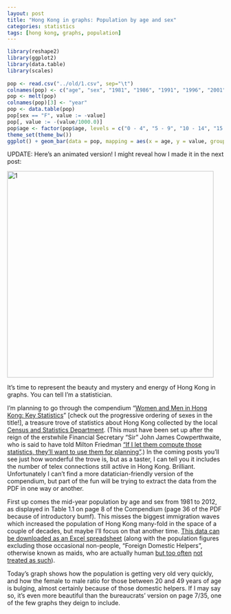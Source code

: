 ```yaml
---
layout: post
title: "Hong Kong in graphs: Population by age and sex"
categories: statistics
tags: [hong kong, graphs, population]
---
```


```r
library(reshape2)
library(ggplot2)
library(data.table)
library(scales)
 
pop <- read.csv("../old/1.csv", sep="\t")
colnames(pop) <- c("age", "sex", "1981", "1986", "1991", "1996", "2001", "2006", "2010", "2011", "2012")
pop <- melt(pop)
colnames(pop)[3] <- "year"
pop <- data.table(pop)
pop[sex == "F", value := -value]
pop[, value := -(value/1000.0)]
pop$age <- factor(pop$age, levels = c("0 - 4", "5 - 9", "10 - 14", "15 - 19", "20 - 24", "25 - 29", "30 - 34", "35 - 39", "40 - 44", "45 - 49", "50 - 54", "55 - 59", "60 - 64", "65 - 69", "70 - 74", "75 - 79", "80 - 84", "≧ 85"))
theme_set(theme_bw())
ggplot() + geom_bar(data = pop, mapping = aes(x = age, y = value, group = sex, fill = sex), stat = "identity", position = "identity") + coord_flip() + labs(x = "Age", y = "Population (thousands)") + scale_y_continuous(labels = comma, limits = c(-400, 400)) + facet_wrap(~ year, ncol=2) + theme_bw() + theme(legend.justification=c(1,0), legend.position=c(0.9,0.05))
```

UPDATE: Here's an animated version! I might reveal how I made it in the next post:

<a href="http://dataguruhk.files.wordpress.com/2013/10/1.gif"><img class="aligncenter size-full wp-image-39" src="http://dataguruhk.files.wordpress.com/2013/10/1.gif" alt="1" width="480" height="480" /></a>

It's time to represent the beauty and mystery and energy of Hong Kong in graphs. You can tell I'm a statistician.

I'm planning to go through the compendium "<a href="http://www.censtatd.gov.hk/hkstat/sub/sp180.jsp?productCode=B1130303">Women and Men in Hong Kong: Key Statistics</a>" [check out the progressive ordering of sexes in the title!], a treasure trove of statistics about Hong Kong collected by the local <a href="http://www.censtatd.gov.hk/">Census and Statistics Department</a>. (This must have been set up after the reign of the erstwhile Financial Secretary "Sir" John James Cowperthwaite, who is said to have told Milton Friedman <a href="http://www.hoover.org/publications/hoover-digest/article/7696">"If I let them compute those statistics, they’ll want to use them for planning"</a>.) In the coming posts you'll see just how wonderful the trove is, but as a taster, I can tell you it includes the number of telex connections still active in Hong Kong. Brilliant. Unfortunately I can't find a more datatician-friendly version of the compendium, but part of the fun will be trying to extract the data from the PDF in one way or another.

First up comes the mid-year population by age and sex from 1981 to 2012, as displayed in Table 1.1 on page 8 of the Compendium (page 36 of the PDF because of introductory bumf). This misses the biggest immigration waves which increased the population of Hong Kong many-fold in the space of a couple of decades, but maybe I'll focus on that another time. <a href="http://www.censtatd.gov.hk/FileManager/EN/Content_1149/T01_01_01A.xls">This data can be downloaded as an Excel spreadsheet</a> (along with the population figures excluding those occasional non-people, "Foreign Domestic Helpers", otherwise known as maids, who are actually human <a href="http://www.scmp.com/news/hong-kong/article/1199312/hong-kongs-top-court-rejects-domestic-helpers-appeal-permanent?page=all">but too often</a> <a href="http://www.scmp.com/news/hong-kong/article/1312332/hong-kong-couple-jailed-torturing-indonesian-domestic-helper">not treated as such</a>).

Today's graph shows how the population is getting very old very quickly, and how the female to male ratio for those between 20 and 49 years of age is bulging, almost certainly because of those domestic helpers. If I may say so, it's even more beautiful than the bureaucrats' version on page 7/35, one of the few graphs they deign to include.
